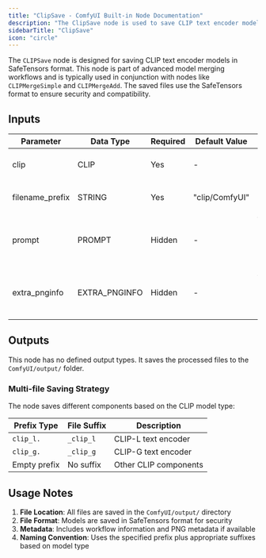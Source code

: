 ```yaml
---
title: "ClipSave - ComfyUI Built-in Node Documentation"
description: "The ClipSave node is used to save CLIP text encoder models in SafeTensors format."
sidebarTitle: "ClipSave"
icon: "circle"
---
```


The `CLIPSave` node is designed for saving CLIP text encoder models in SafeTensors format. This node is part of advanced model merging workflows and is typically used in conjunction with nodes like `CLIPMergeSimple` and `CLIPMergeAdd`. The saved files use the SafeTensors format to ensure security and compatibility.

## Inputs

| Parameter | Data Type | Required | Default Value | Description |
|-----------|-----------|----------|---------------|-------------|
| clip | CLIP | Yes | - | The CLIP model to be saved |
| filename_prefix | STRING | Yes | "clip/ComfyUI" | The prefix path for the saved file |
| prompt | PROMPT | Hidden | - | Workflow prompt information (for metadata) |
| extra_pnginfo | EXTRA_PNGINFO | Hidden | - | Additional PNG information (for metadata) |

## Outputs

This node has no defined output types. It saves the processed files to the `ComfyUI/output/` folder.

### Multi-file Saving Strategy

The node saves different components based on the CLIP model type:

| Prefix Type | File Suffix | Description |
|------------|-------------|-------------|
| `clip_l.` | `_clip_l` | CLIP-L text encoder |
| `clip_g.` | `_clip_g` | CLIP-G text encoder |
| Empty prefix | No suffix | Other CLIP components |

## Usage Notes

1. **File Location**: All files are saved in the `ComfyUI/output/` directory
2. **File Format**: Models are saved in SafeTensors format for security
3. **Metadata**: Includes workflow information and PNG metadata if available
4. **Naming Convention**: Uses the specified prefix plus appropriate suffixes based on model type
